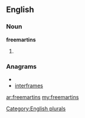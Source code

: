 ==English==

===Noun===
'''freemartins'''

# {{plural of|[[freemartin]]}}

===Anagrams===
* {{alphagram|aeefimnrrst}}
* [[interframes#English|interframes]]

[[Category:English plurals]]

[[ar:freemartins]]
[[my:freemartins]]